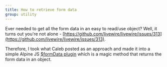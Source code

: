 ```yaml
---
title: How to retrieve form data
group: utility
---
```


Ever needed to get all the form data in an easy to read/use object? Well, it turns out you're not alone - [https://github.com/livewire/livewire/issues/313](https://github.com/livewire/livewire/issues/313).

Therefore, I took what Caleb posted as an approach and made it into a simple Alpine JS [$formData plugin](https://github.com/markmead/alpinejs-form-data) which is a magic method that returns the form data in an object.
